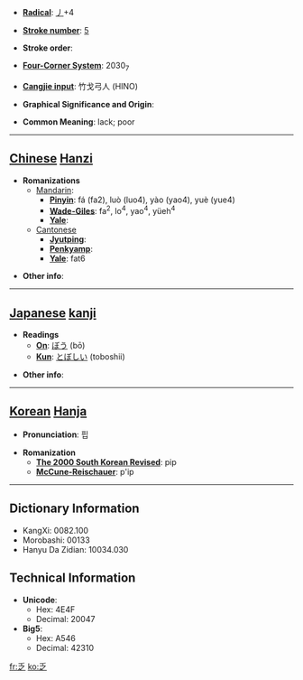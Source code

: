 * '''[[Wiktionary:Chinese radical index| Radical]]''': [[Wiktionary:Chinese radical index 丿|丿]]+4

* '''[[Wiktionary:Chinese total strokes index|Stroke number]]''': [[Wiktionary:Chinese total strokes index 5|5]]

* '''Stroke order''': 

* '''[[Wiktionary:Chinese four corner index|Four-Corner System]]''': 2030<sub>7</sub>

* '''[[Wiktionary:Chinese Cangjie index|Cangjie input]]''': 竹戈弓人 (HINO)

* '''Graphical Significance and Origin''': 

* '''Common Meaning''': lack; poor

----

== [[Chinese]] [[Hanzi]] ==

* '''Romanizations'''
** [[Mandarin]]:
*** '''[[Pinyin]]''': fá (fa2), luò (luo4), yào (yao4), yuè (yue4)
*** '''[[Wade-Giles]]''': fa<sup>2</sup>, lo<sup>4</sup>, yao<sup>4</sup>, yüeh<sup>4</sup>
*** '''[[Yale]]''': 
**[[Cantonese]]
***'''[[Jyutping]]''':
***'''[[Penkyamp]]''': 
***'''[[Yale]]''': fat6

* '''Other info''': 

----

== [[Japanese]] [[kanji]] ==

* '''Readings'''
** '''[[On]]''': [[ぼう]] (bō)
** '''[[Kun]]''': [[とぼしい]] (toboshii)

* '''Other info''':  

----

== [[Korean]] [[Hanja]] ==

* '''Pronunciation''': 핍

* '''Romanization'''
** '''[[The 2000 South Korean Revised Romanization|The 2000 South Korean Revised]]''': pip
** '''[[McCune-Reischauer]]''': p'ip

----

== Dictionary Information ==

* KangXi: 0082.100
* Morobashi: 00133
* Hanyu Da Zidian: 10034.030

== Technical Information ==

* '''Unicode''':
** Hex: 4E4F
** Decimal: 20047
* '''Big5''':
** Hex: A546
** Decimal: 42310

[[fr:乏]]
[[ko:乏]]